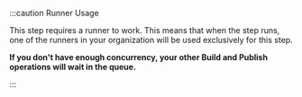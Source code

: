 :::caution Runner Usage

This step requires a runner to work. This means that when the step runs, one of the runners in your organization will be used exclusively for this step. 

**If you don't have enough concurrency, your other Build and Publish operations will wait in the queue.**

:::